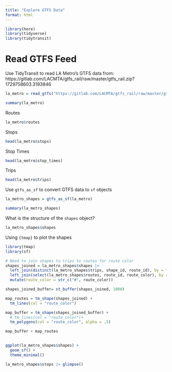 ```yaml
---
title: "Explore GTFS Data"
format: html
---
```


```r
library(here)
library(tidyverse)
library(tidytransit)
```
# Read GTFS Feed

Use TidyTransit to read LA Metro's GTFS data from: https://gitlab.com/LACMTA/gtfs_rail/raw/master/gtfs_rail.zip?1729758603.3193846

```r
la_metro = read_gtfs("https://gitlab.com/LACMTA/gtfs_rail/raw/master/gtfs_rail.zip")

summary(la_metro)
```

Routes

```r
la_metro$routes
```

Stops

```r
head(la_metro$stops)
```

Stop Times

```r
head(la_metro$stop_times)
```

Trips

```r
head(la_metro$trips)
```

Use `gtfs_as_sf` to convert GTFS data to `sf` objects

```r
la_metro_shapes = gtfs_as_sf(la_metro)

summary(la_metro_shapes)
```
What is the structure of the `shapes` object?

```r
la_metro_shapes$shapes
```

Using `{tmap}` to plot the shapes

```r
library(tmap)
library(sf)

# Need to join shapes to trips to routes for route color
shapes_joined = la_metro_shapes$shapes |> 
  left_join(distinct(la_metro_shapes$trips, shape_id, route_id), by = "shape_id") |> 
  left_join(select(la_metro_shapes$routes, route_id, route_color), by = "route_id") |> 
  mutate(route_color = str_c("#", route_color))

shapes_joined_buffer= st_buffer(shapes_joined, 1000)

map_routes = tm_shape(shapes_joined) +
  tm_lines(col = "route_color")

```

```r
map_buffer = tm_shape(shapes_joined_buffer) +
  # tm_lines(col = "route_color")+
  tm_polygons(col = "route_color", alpha = .5)

map_buffer + map_routes
  
```


```r
ggplot(la_metro_shapes$shapes) +
  geom_sf() +
  theme_minimal()
```
```r
la_metro_shapes$stops |> glimpse()
```

